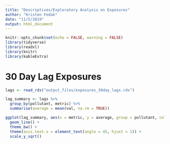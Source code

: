 ```yaml
---
title: "Descriptives/Exploratory Analysis on Exposures"
author: "Kristen Fedak"
date: "11/5/2019"
output: html_document
---
```


```r
knitr::opts_chunk$set(echo = FALSE, warning = FALSE)
library(tidyverse)
library(readxl)
library(knitr)
library(kableExtra)
```

# 30 Day Lag Exposures

```r
lags <- read_rds("output_files/exposures_30day_lags.rds")
```

```r
lag_summary <- lags %>%
  group_by(pollutant, metric) %>%
  summarise(average = mean(val, na.rm = TRUE))
```

```r
ggplot(lag_summary, aes(x = metric, y = average, group = pollutant, color =pollutant)) +
  geom_line() + 
  theme_bw() +
  theme(axis.text.x = element_text(angle = 45, hjust = 1)) +
  scale_y_sqrt()
```

```r

```

